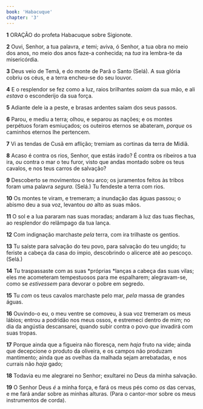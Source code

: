```yaml
---
book: 'Habacuque'
chapter: '3'
---
```


**1** ORAÇÃO do profeta Habacuque sobre Sigionote.

**2** Ouvi, Senhor, a tua palavra, _e_ temi; aviva, ó Senhor, a tua obra no meio dos anos, no meio dos anos faze-a conhecida; na _tua_ ira lembra-te da misericórdia.

**3** Deus veio de Temã, e do monte de Parã o Santo (Selá). A sua glória cobriu os céus, e a terra encheu-se do seu louvor.

**4** E o resplendor se fez como a luz, raios brilhantes _saíam_ da sua mão, e ali _estava_ o esconderijo da sua força.

**5** Adiante dele ia a peste, e brasas ardentes saíam dos seus passos.

**6** Parou, e mediu a terra; olhou, e separou as nações; e os montes perpétuos foram esmiuçados; os outeiros eternos se abateram, _porque_ os caminhos eternos lhe pertencem.

**7** Vi as tendas de Cusã em aflição; tremiam as cortinas da terra de Midiã.

**8** Acaso é contra os rios, Senhor, que estás irado? É contra os ribeiros a tua ira, _ou_ contra o mar o teu furor, visto que andas montado sobre os teus cavalos, e nos teus carros de salvação?

**9** Descoberto se movimentou o teu arco; os juramentos feitos às tribos foram uma palavra _segura_. (Selá.) Tu fendeste a terra com rios.

**10** Os montes te viram, e tremeram; a inundação das águas passou; o abismo deu a sua voz, levantou _ao_ alto as suas mãos.

**11** O sol e a lua pararam nas suas moradas; andaram à luz das tuas flechas, ao resplendor do relâmpago da tua lança.

**12** Com indignação marchaste _pela_ terra, com ira trilhaste os gentios.

**13** Tu saíste para salvação do teu povo, para salvação do teu ungido; tu feriste a cabeça da casa do ímpio, descobrindo o alicerce até ao pescoço. (Selá.)

**14** Tu traspassaste com as suas *próprias *lanças a cabeça das suas vilas; eles me acometeram tempestuosos para me espalharem; alegravam-se, como se _estivessem_ para devorar o pobre em segredo.

**15** Tu _com_ os teus cavalos marchaste pelo mar, _pela_ massa de grandes águas.

**16** Ouvindo-o eu, o meu ventre se comoveu, à sua voz tremeram os meus lábios; entrou a podridão nos meus ossos, e estremeci dentro de mim; no dia da angústia descansarei, quando subir contra o povo _que_ invadirá com suas tropas.

**17** Porque ainda que a figueira não floresça, nem _haja_ fruto na vide; ainda que decepcione o produto da oliveira, e os campos não produzam mantimento; ainda que as ovelhas da malhada sejam arrebatadas, e nos currais não _haja_ gado;

**18** Todavia eu me alegrarei no Senhor; exultarei no Deus da minha salvação.

**19** O Senhor Deus _é_ a minha força, e fará os meus pés como _os_ das cervas, e me fará andar sobre as minhas alturas. (Para o cantor-mor sobre os meus instrumentos de corda).
